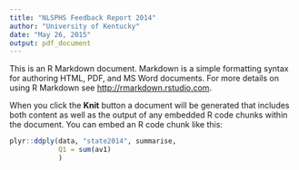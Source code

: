 ```yaml
---
title: "NLSPHS Feedback Report 2014"
author: "University of Kentucky"
date: "May 26, 2015"
output: pdf_document
---
```



This is an R Markdown document. Markdown is a simple formatting syntax for authoring HTML, PDF, and MS Word documents. For more details on using R Markdown see <http://rmarkdown.rstudio.com>.

When you click the **Knit** button a document will be generated that includes both content as well as the output of any embedded R code chunks within the document. You can embed an R code chunk like this:

```r
plyr::ddply(data, "state2014", summarise, 
            Q1 = sum(av1)
            )
```
